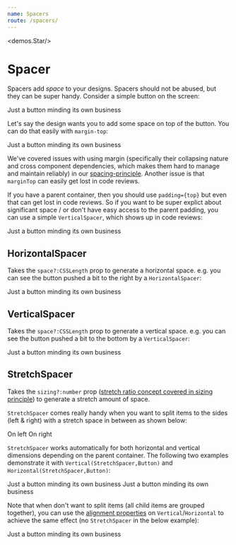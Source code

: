 ```yaml
---
name: Spacers
route: /spacers/
---
```



<demos.Star/>

# Spacer

Spacers add *space* to your designs. Spacers should not be abused, but they can be super handy. Consider a simple button on the screen: 

<Playground>
  <demos.Button>
    Just a button minding its own business
  </demos.Button>
</Playground>  

Let's say the design wants you to add some space on top of the button. You can do that easily with `margin-top`: 

<Playground>
  <demos.Button style={{marginTop: '25px'}}>
    Just a button minding its own business
  </demos.Button>
</Playground>  

We've covered issues with using margin (specifically their collapsing nature and cross component dependencies, which makes them hard to manage and maintain reliably) in our [spacing-principle][principle-spacing]. Another issue is that `marginTop` can easily get lost in code reviews. 

If you have a parent container, then you should use `padding={top}` but even that can get lost in code reviews. So if you want to be super explict about significant space / or don't have easy access to the parent padding, you can use a simple `VerticalSpacer`, which shows up in code reviews:

<Playground>
  <VerticalSpacer space={25}/>
  <demos.Button>
    Just a button minding its own business
  </demos.Button>
</Playground>  

## HorizontalSpacer
Takes the `space?:CSSLength` prop to generate a horizontal space. e.g. you can see the button pushed a bit to the right by a `HorizontalSpacer`: 

<Playground>
  <HorizontalSpacer space={25}/>
  <demos.Button>
    Just a button minding its own business
  </demos.Button>
</Playground>  

## VerticalSpacer
Takes the `space?:CSSLength` prop to generate a vertical space. e.g. you can see the button pushed a bit to the bottom by a `VerticalSpacer`: 

<Playground>
  <VerticalSpacer space={25}/>
  <demos.Button>
    Just a button minding its own business
  </demos.Button>
</Playground>  

## StretchSpacer 
Takes the `sizing?:number` prop ([stretch ratio concept covered in sizing principle][principle-sizing]) to generate a stretch amount of space.

`StretchSpacer` comes really handy when you want to split items to the sides (left & right) with a stretch space in between as shown below:

<Playground>
  <Horizontal>
    <demos.Button>
      On left
    </demos.Button>
    <StretchSpacer/>
    <demos.Button>
      On right
    </demos.Button>
  </Horizontal>
</Playground>

`StretchSpacer` works automatically for both horizontal and vertical dimensions depending on the parent container. The following two examples demonstrate it with `Vertical(StretchSpacer,Button)` and `Horizontal(StretchSpacer,Button)`: 

<Playground>
  <Vertical height={100}>
    <StretchSpacer/>
    <demos.Button>
      Just a button minding its own business
    </demos.Button>
  </Vertical>
</Playground>

<Playground>
  <Horizontal>
    <StretchSpacer/>
    <demos.Button>
      Just a button minding its own business
    </demos.Button>
  </Horizontal>
</Playground>

Note that when don't want to split items (all child items are grouped together), you can use the [alignment properties][common-types] on `Vertical`/`Horizontal` to achieve the same effect (no `StretchSpacer` in the below example):

<Playground>
  <Horizontal horizontalAlign='right'>
    <demos.Button>
      Just a button minding its own business
    </demos.Button>
  </Horizontal>
</Playground>

[common-types]:../common-types/
[principle-spacing]:../principle-spacing/
[principle-sizing]:../principle-sizing/

